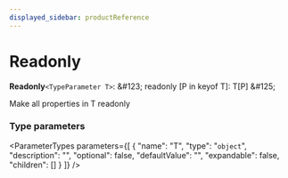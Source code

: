 ```yaml
---
displayed_sidebar: productReference
---
```



# Readonly

 **Readonly**`<TypeParameter T>`: \&#123; readonly [P in keyof T]: T[P] \&#125;

Make all properties in T readonly

### Type parameters

<ParameterTypes parameters={[
  {
    "name": "T",
    "type": "`object`",
    "description": "",
    "optional": false,
    "defaultValue": "",
    "expandable": false,
    "children": []
  }
]} />
